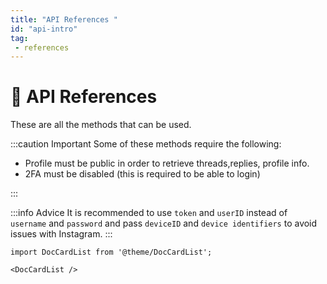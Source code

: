 ```yaml
---
title: "API References "
id: "api-intro"
tag:
 - references
---
```


# 📒 API References

These are all the methods that can be used.

:::caution Important
Some of these methods require the following:

- Profile must be public in order to retrieve threads,replies, profile info.
- 2FA must be disabled (this is required to be able to login)

:::

:::info Advice
It is recommended to use `token` and `userID` instead of `username` and `password` and pass `deviceID` and `device identifiers` to avoid issues with Instagram.
:::

```mdx-code-block
import DocCardList from '@theme/DocCardList';

<DocCardList />
```
